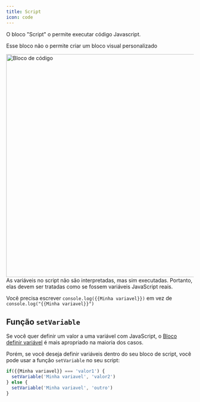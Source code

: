 ```yaml
---
title: Script
icon: code
---
```


O bloco "Script" o permite executar código Javascript.

<Info>Esse bloco não o permite criar um bloco visual personalizado</Info>

<Frame>
  <img src="/images/blocks/logic/script.png" width="600" alt="Bloco de código" />
</Frame>

<Info>
As variáveis no script não são interpretadas, mas sim executadas. Portanto, elas devem ser tratadas como se fossem variáveis JavaScript reais.

Você precisa escrever `console.log({{Minha variavel}})` em vez de  `console.log("{{Minha variavel}}")`

</Info>

## Função `setVariable`

Se você quer definir um valor a uma variável com JavaScript, o [Bloco definir variável](./set-variable) é mais apropriado na maioria dos casos.

Porém, se você deseja definir variáveis dentro do seu bloco de script, você pode usar a função `setVariable` no seu script:

```js
if({{Minha variavel}} === 'valor1') {
  setVariable('Minha variavel', 'valor2')
} else {
  setVariable('Minha variavel', 'outro')
}
```
